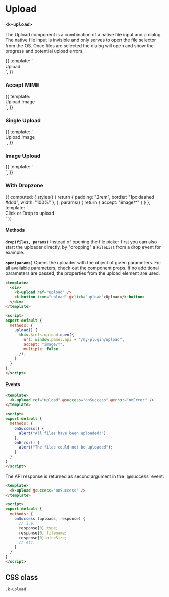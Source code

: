 
<Meta
  title="UI | Interaction / Upload"
  component={Upload}
  decorators={[Padding]}
/>

# Upload
### `<k-upload>`

The Upload component is a combination of a native file input and a dialog. The native file input is invisible and only serves to open the file selector from the OS. Once files are selected the dialog will open and show the progress and potential upload errors.


<Preview>
  <Story name="Regular">
    {{
      template: `
        <div>
          <k-button
            icon="upload"
            @click="$refs.upload.open()"
          >
            Upload
          </k-button>
          <k-upload ref="upload" />
        </div>
      `,
    }}
  </Story>
</Preview>


### Accept MIME
<Preview>
  <Story name="Accept MIME">
    {{
      template: `
        <div>
          <k-button
            icon="upload"
            @click="$refs.upload.open({
              accept: 'image/*'
            })"
          >
            Upload Image
          </k-button>
          <k-upload ref="upload" />
        </div>
      `,
    }}
  </Story>
</Preview>

### Single Upload
<Preview>
  <Story name="Single Upload">
    {{
      template: `
         <div>
          <k-button
            icon="upload"
            @click="$refs.upload.open({
              accept: 'image/*',
              multiple: false
            })"
          >
            Upload Image
          </k-button>
          <k-upload ref="upload" />
        </div>
      `,
    }}
  </Story>
</Preview>

### Image Upload
<Preview>
  <Story name="Image Upload">
    {{
      template: `
         <div>
          <k-button-native
            @click="$refs.upload.open({ accept: 'image/*' })">
            <k-image
              :cover="true"
              back="black"
              style="display: block; width: 6rem"
              src="https://source.unsplash.com/user/erondu/1600x900"
            />
          </k-button-native>
          <k-upload ref="upload" />
        </div>
      `,
    }}
  </Story>
</Preview>

### With Dropzone
<Preview>
  <Story name="With Dropzone">
    {{
      computed: {
        styles() {
          return {
            padding: "2rem",
            border: "1px dashed #ddd",
            width: "100%"
          };
        },
        params() {
          return {
            accept: "image/*"
          }
        }
      },
      template: `
        <div>
          <k-dropzone @drop="$refs.upload.drop($event, params)">
            <k-button
              icon="upload"
              :style="styles"
              @click="$refs.upload.open(params)"
            >
              Click or Drop to upload
            </k-button>
          </k-dropzone>
          <k-upload ref="upload" />
        </div>
      `
    }}
  </Story>
</Preview>


<Props of={Upload} />

#### Methods

**`drop(files, params)`**
Instead of opening the file picker first you can also start the uploader directly, by "dropping" a `FileList` from a drop event for example.

**`open(params)`**
Opens the uploader with the object of given parameters. For all available parameters, check out the component props. If no additional parameters are passed, the properties from the upload element are used.

```html
<template>
  <div>
    <k-upload ref="upload" />
    <k-button icon="upload" @click="upload">Upload</k-button>
  </div>
</template>

<script>
export default {
  methods: {
    upload() {
      this.$refs.upload.open({
        url: window.panel.api + "/my-plugin/upload",
        accept: "image/*",
        multiple: false
      });
    }
  }
};
</script>
```

#### Events
```html
<template>
  <k-upload ref="upload" @success="onSuccess" @error="onError" />
</template>

<script>
export default {
  methods: {
    onSuccess() {
      alert("All files have been uploaded!");
    },
    onError() {
      alert("The files could not be uploaded");
    }
  }
}
</script>
```

<p data-version="3.1.0">
The API response is returned as second argument in the `@success` event:
</p>

```html
<template>
  <k-upload @success="onSuccess" />
</template>

<script>
export default {
  methods: {
    onSuccess (uploads, response) {
      // i.e.
      response[0].type;
      response[0].filename;
      response[0].niceSize;
      // etc.
    }
  }
}
</script>
```

## CSS class

`.k-upload`
